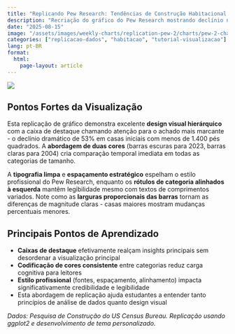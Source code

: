 ```yaml
---
title: "Replicando Pew Research: Tendências de Construção Habitacional dos EUA"
description: "Recriação do gráfico do Pew Research mostrando declínio na construção de casas iniciais usando ggplot2 e estilo personalizado"
date: "2025-08-15"
image: "/assets/images/weekly-charts/replication-pew-2/charts/pew-2-chart.png"
categories: ["replicacao-dados", "habitacao", "tutorial-visualizacao"]
lang: pt-BR
format:
  html:
    page-layout: article
---
```


![](/assets/images/weekly-charts/replication-pew-2/charts/pew-2-chart.png){fig-align="center"}

## Pontos Fortes da Visualização

Esta replicação de gráfico demonstra excelente **design visual hierárquico** com a caixa de destaque chamando atenção para o achado mais marcante - o declínio dramático de 53% em casas iniciais com menos de 1.400 pés quadrados. A **abordagem de duas cores** (barras escuras para 2023, barras claras para 2004) cria comparação temporal imediata em todas as categorias de tamanho.

A **tipografia limpa** e **espaçamento estratégico** espelham o estilo profissional do Pew Research, enquanto os **rótulos de categoria alinhados à esquerda** mantêm legibilidade mesmo com textos de comprimentos variados. Note como as **larguras proporcionais das barras** tornam as diferenças de magnitude claras - casas maiores mostram mudanças percentuais menores.

## Principais Pontos de Aprendizado

- **Caixas de destaque** efetivamente realçam insights principais sem desordenar a visualização principal
- **Codificação de cores consistente** entre categorias reduz carga cognitiva para leitores
- **Estilo profissional** (fontes, espaçamento, alinhamento) impacta significativamente credibilidade e legibilidade
- Esta abordagem de replicação ajuda estudantes a entender tanto princípios de análise de dados quanto design visual

*Dados: Pesquisa de Construção do US Census Bureau. Replicação usando ggplot2 e desenvolvimento de tema personalizado.*

